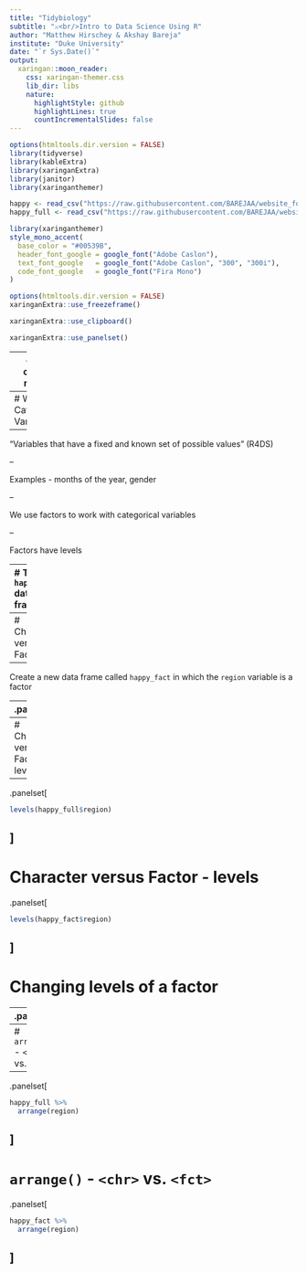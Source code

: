 ```yaml
---
title: "Tidybiology"
subtitle: "⚔<br/>Intro to Data Science Using R"
author: "Matthew Hirschey & Akshay Bareja"
institute: "Duke University"
date: "`r Sys.Date()`"
output:
  xaringan::moon_reader:
    css: xaringan-themer.css
    lib_dir: libs
    nature:
      highlightStyle: github
      highlightLines: true
      countIncrementalSlides: false
---
```



```r
options(htmltools.dir.version = FALSE)
library(tidyverse)
library(kableExtra)
library(xaringanExtra)
library(janitor)
library(xaringanthemer)

happy <- read_csv("https://raw.githubusercontent.com/BAREJAA/website_for_john/master/datasets/happy_small.csv")
happy_full <- read_csv("https://raw.githubusercontent.com/BAREJAA/website_for_john/master/datasets/world-happiness-report-2021.csv") %>% clean_names() %>% rename(region = regional_indicator)
```

```r
library(xaringanthemer)
style_mono_accent(
  base_color = "#00539B",
  header_font_google = google_font("Adobe Caslon"),
  text_font_google   = google_font("Adobe Caslon", "300", "300i"),
  code_font_google   = google_font("Fira Mono")
)
```

```r
options(htmltools.dir.version = FALSE)
xaringanExtra::use_freezeframe()
```

```r
xaringanExtra::use_clipboard()
```

```r
xaringanExtra::use_panelset()
```

---
class: center, middle

# Introduction to Categorical Variables and Factors

---
# What are Categorical Variables?

--

"Variables that have a fixed and known set of possible values" (R4DS)  

--

Examples - months of the year, gender  

--

We use factors to work with categorical variables  

--

Factors have levels

---
# The `happy_full` data frame

.center[
```r
happy_full %>% 
  glimpse()
```
]
---
# Character versus Factor 

--

Create a new data frame called `happy_fact` in which the `region` variable is a factor 

--
.panelset[
```r
happy_fact <- happy_full %>% 
                mutate(region = factor(region)) #<<
glimpse(happy_fact)
```
]
---
# Character versus Factor - levels

--
.panelset[
```r
levels(happy_full$region)
```
]
---
# Character versus Factor - levels

.panelset[
```r
levels(happy_fact$region)
```
]
---
# Changing levels of a factor

--
.panelset[
```r
happy_fact <- happy_fact %>% 
                mutate(region = fct_relevel(region, "East Asia")) #<<

levels(happy_fact$region)
```
]
---
# `arrange()` - `<chr>` vs. `<fct>`

--
.panelset[
```r
happy_full %>% 
  arrange(region)
```
]
---
# `arrange()` - `<chr>` vs. `<fct>`

.panelset[
```r
happy_fact %>% 
  arrange(region)
```
]
---